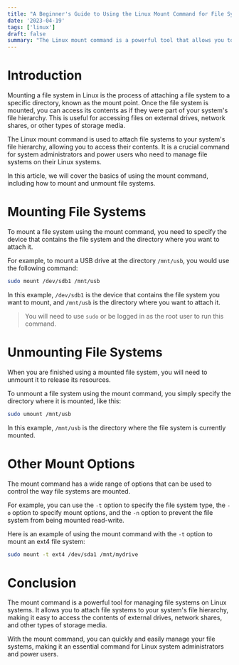 ```yaml
---
title: "A Beginner's Guide to Using the Linux Mount Command for File System Management"
date: '2023-04-19'
tags: ['linux']
draft: false
summary: "The Linux mount command is a powerful tool that allows you to attach file systems to your system's file hierarchy. In other words, you can use the mount command to access the contents of a file system, which may be stored on a local hard drive, network server, or even a CD or USB drive. In this article, we will cover the basics of using the mount command to mount and unmount file systems on Linux systems."
---
```


# Introduction

Mounting a file system in Linux is the process of attaching a file system to a specific directory, known as the mount point. Once the file system is mounted, you can access its contents as if they were part of your system's file hierarchy. This is useful for accessing files on external drives, network shares, or other types of storage media.

The Linux mount command is used to attach file systems to your system's file hierarchy, allowing you to access their contents. It is a crucial command for system administrators and power users who need to manage file systems on their Linux systems.

In this article, we will cover the basics of using the mount command, including how to mount and unmount file systems.

# Mounting File Systems

To mount a file system using the mount command, you need to specify the device that contains the file system and the directory where you want to attach it.

For example, to mount a USB drive at the directory `/mnt/usb`, you would use the following command:

```bash
sudo mount /dev/sdb1 /mnt/usb
```

In this example, `/dev/sdb1` is the device that contains the file system you want to mount, and `/mnt/usb` is the directory where you want to attach it.

> You will need to use `sudo` or be logged in as the root user to run this command.

# Unmounting File Systems

When you are finished using a mounted file system, you will need to unmount it to release its resources.

To unmount a file system using the mount command, you simply specify the directory where it is mounted, like this:

```bash
sudo umount /mnt/usb
```

In this example, `/mnt/usb` is the directory where the file system is currently mounted.

# Other Mount Options

The mount command has a wide range of options that can be used to control the way file systems are mounted.

For example, you can use the `-t` option to specify the file system type, the `-o` option to specify mount options, and the `-n` option to prevent the file system from being mounted read-write.

Here is an example of using the mount command with the `-t` option to mount an ext4 file system:

```bash
sudo mount -t ext4 /dev/sda1 /mnt/mydrive
```

# Conclusion

The mount command is a powerful tool for managing file systems on Linux systems. It allows you to attach file systems to your system's file hierarchy, making it easy to access the contents of external drives, network shares, and other types of storage media.

With the mount command, you can quickly and easily manage your file systems, making it an essential command for Linux system administrators and power users.
